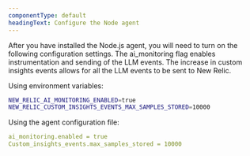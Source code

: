 ```yaml
---
componentType: default
headingText: Configure the Node agent
---
```


After you have installed the Node.js agent, you will need to turn on the following configuration settings.  The ai_monitoring flag enables instrumentation and sending of the LLM events.  The increase in custom insights events allows for all the LLM events to be sent to New Relic.

Using environment variables:

```bash
NEW_RELIC_AI_MONITORING_ENABLED=true
NEW_RELIC_CUSTOM_INSIGHTS_EVENTS_MAX_SAMPLES_STORED=10000
```

Using the agent configuration file:

```yml
ai_monitoring.enabled = true
Custom_insights_events.max_samples_stored = 10000
```
